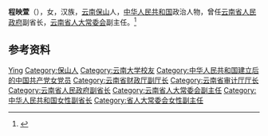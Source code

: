 '''程映萱'''（{{bd|1950年|12月}}），女，汉族，[[云南|云南]][[保山|保山]]人，[[中华人民共和国|中华人民共和国]]政治人物，曾任[[云南省人民政府|云南省人民政府]]副省长，[[云南省人大常委会|云南省人大常委会]]副主任。<ref>{{Cite web|title=程映萱同志简历|url=http://www.npc.gov.cn/zgrdw//npc//xinwen/dfrd/yunnan/2008-07/21/content_1438531.htm|accessdate=2020-07-15|work=中国人大网|archive-date=2020-07-15|archive-url=https://web.archive.org/web/20200715042712/http://www.npc.gov.cn/zgrdw//npc//xinwen/dfrd/yunnan/2008-07/21/content_1438531.htm|dead-url=no}}</ref>

== 参考资料 ==
{{reflist}}

{{中国政治人物小作品}}

{{Authority control}}
{{DEFAULTSORT:Cheng yingxuan}}
[[Category:程姓|Ying]]
[[Category:保山人|Category:保山人]]
[[Category:云南大学校友|Category:云南大学校友]]
[[Category:中华人民共和国建立后的中国共产党女党员|Category:中华人民共和国建立后的中国共产党女党员]]
[[Category:云南省财政厅副厅长|Category:云南省财政厅副厅长]]
[[Category:云南省审计厅厅长|Category:云南省审计厅厅长]]
[[Category:云南省人民政府副省长|Category:云南省人民政府副省长]]
[[Category:云南省人大常委会副主任|Category:云南省人大常委会副主任]]
[[Category:中华人民共和国女性副省长|Category:中华人民共和国女性副省长]]
[[Category:省人大常委会女性副主任|Category:省人大常委会女性副主任]]